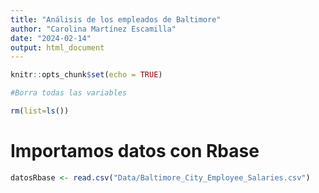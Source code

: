 ```yaml
---
title: "Análisis de los empleados de Baltimore"
author: "Carolina Martínez Escamilla"
date: "2024-02-14"
output: html_document
---
```


```r
knitr::opts_chunk$set(echo = TRUE)
```

```r
#Borra todas las variables

rm(list=ls())
```

# Importamos datos con Rbase

```r
datosRbase <- read.csv("Data/Baltimore_City_Employee_Salaries.csv")

```

